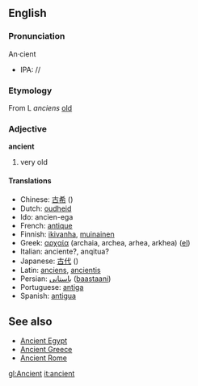 {{Wikipedia}}

==English==
===Pronunciation===

An&middot;cient
*IPA: //

===Etymology===

From L ''anciens'' [[old]]

===Adjective===
'''ancient'''

#very old

====Translations====
*Chinese: [[古希]] ()
*Dutch: [[oudheid]]
*Ido: ancien-ega
*French: [[antique]]
*Finnish: [[ikivanha]], [[muinainen]]
*Greek: [[αρχαία]] (archaia, archea, arhea, arkhea) ([[:el:Αρχαία|el]])
*Italian: anciente?, anqitua?
*Japanese: [[古代]] ()
*Latin: [[anciens]], [[ancientis]]
*Persian: [[باستانی]]  ([[baastaani]])
*Portuguese: [[antiga]]
*Spanish: [[antigua]]

==See also==

*[[Ancient Egypt]]
*[[Ancient Greece]]
*[[Ancient Rome]]

[[gl:Ancient]]
[[it:ancient]]